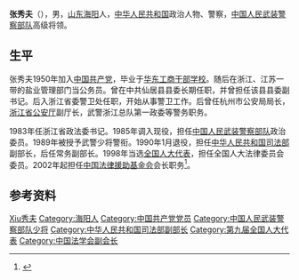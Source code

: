 {{模板:中国人民解放军将领
| name = 张秀夫
| image name = 
| width = 
| job = [[中国人民武装警察部队|中国人民武装警察部队]]第三任[[中国人民武装警察部队|政治委员]]
| job2 = 
| period = 1985年11月 - 1990年1月
| birthname = 
| other_names = 
| foreign_names =
| english_names =
| Sex = 男
| date of birth = 1934年
| place of birth = {{ROC-1928}}[[山东省|山东省]][[海阳县|海阳县]]
| date of death =  
| place of death = 
| nationality = {{PRC}}
| residence = {{PRC}}[[北京市|北京市]]
| languages = 
| height = 
| weight = 
| party = {{CPC}}
| rank = [[武警少将|武警少将]]
| spouse = 
| relatives = 
| educate = 
| past = 
| work =
| award = 
| rankrecord= 
*1989年被授予[[武警少将|武警少将]]警衔
}}

'''张秀夫'''（{{bd|1934年|catIdx=Z张}}），男，[[山东省|山东]][[海阳市|海阳]]人，[[中华人民共和国|中华人民共和国]]政治人物、警察，[[中国人民武装警察部队|中国人民武装警察部队]]高级将领。

== 生平 ==
张秀夫1950年加入[[中国共产党|中国共产党]]，毕业于[[华东工商干部学校|华东工商干部学校]]。随后在浙江、江苏一带的盐业管理部门当公务员。曾在中共仙居县县委长期任职，并曾担任该县县委副书记。后入浙江省委警卫处任职，开始从事警卫工作。后曾任杭州市公安局局长，[[浙江省公安厅|浙江省公安厅]]副厅长，武警浙江总队第一政委等警务职务。

1983年任浙江省政法委书记。1985年调入现役，担任[[中国人民武装警察部队|中国人民武装警察部队]]政治委员。1989年被授予武警少将警衔。1990年1月退役，担任[[中华人民共和国司法部|中华人民共和国司法部]]副部长，后任常务副部长。1998年当选[[全国人大代表|全国人大代表]]，担任全国人大法律委员会委员。2002年起担任[[中国法律援助基金会|中国法律援助基金会]]会长职务<ref name="张秀夫">{{Cite web|title=张秀夫简历|url=http://www.ccndnet.com/Browse/MainPage2.asp?id=112&rwbm=2639&Name=%D5%C5%D0%E3%B7%F2|accessdate=|work=|archive-date=2016-03-07|archive-url=https://web.archive.org/web/20160307171756/http://ccndnet.com/browse/mainpage2.asp?id=112&name=%d5%c5%d0%e3%b7%f2&rwbm=2639|dead-url=yes}}</ref>。

== 参考资料 ==
{{reflist}}

{{start box}}
{{s-mil}}
{{s-before|[[李振军|李振军]]}}
{{s-title|[[中国人民武装警察部队|中国人民武装警察部队]][[中国人民武装警察部队|政治委员]]|1985年11月 - 1990年1月}}  
{{s-after|[[徐寿增|徐寿增]]}}
{{end box}}

{{中国人民武装警察部队政治委员}}
{{Navboxes 
| title  = 张秀夫在[[中国法学会|中国法学会]]的职务
| list1  =
{{中国法学会第四届理事会}}
}}

{{Authority control}}
{{DEFAULTSORT:Zhang张}}
[[Category:张姓|Xiu秀夫]]
[[Category:海阳人|Category:海阳人]]
[[Category:中国共产党党员|Category:中国共产党党员]]
[[Category:中国人民武装警察部队少将|Category:中国人民武装警察部队少将]]
[[Category:中华人民共和国司法部副部长|Category:中华人民共和国司法部副部长]]
[[Category:第九届全国人大代表|Category:第九届全国人大代表]]
[[Category:中国法学会副会长|Category:中国法学会副会长]]